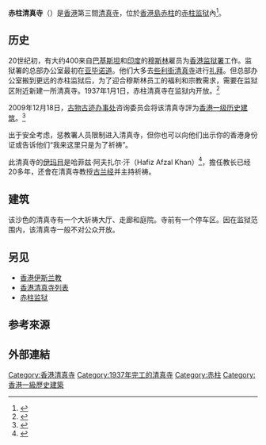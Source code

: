 {{Infobox religious building
| name = 赤柱清真寺 <br> Stanley Mosque
| image = [[File:Xg11.jpg|275px]]
| caption = 
| map_type = Hong Kong Island
| map_size = 
| map_caption = 赤柱清真寺在香港內的位置
| religious_affiliation = [[伊斯兰教|伊斯兰教]]
| coordinates = {{coord|22|12|54|N|114|13|08|E|type:landmark_region:HK|display=inline,title}}
| locale =
| location = {{HKG}}[[赤柱|赤柱]][[东头湾道|东头湾道]]53号<ref>{{cite web |url=http://wisata.kompasiana.com/jalan-jalan/2012/08/11/menyelusup-ke-masjid-penjara-di-stanley-hongkong-484460.html |title=Menyelusup ke Masjid Penjara di Stanley, Hongkong |publisher=Wisata.kompasiana.com |accessdate=2014-04-21 |archiveurl=https://web.archive.org/web/20140423063613/http://wisata.kompasiana.com/jalan-jalan/2012/08/11/menyelusup-ke-masjid-penjara-di-stanley-hongkong-484460.html |archivedate=2014-04-23 |dead-url=yes }}</ref>
| deity = 
| rite = 
| sect = 
| tradition = [[逊尼派|逊尼派]]
| festival = <!-- or | festivals = -->
| cercle = 
| sector = 
| municipality = 
| district = 
| territory = 
| prefecture = 
| state = 
| province = 
| region = 
| country = 
| administration = 
| consecration_year = 
| organisational_status = <!-- or | organizational_status = -->
| functional_status = 
| heritage_designation = 
| ownership = 
| governing_body = 
| leadership = 
| bhattaraka = 
| patron = 
| website = 
| architect = 
| architecture_type = [[清真寺|清真寺]]
| architecture_style =
| founded_by = 
| creator = 
| funded_by = 
| general_contractor = 
| established = 
| groundbreaking = 
| year_completed = 1937年1月1日
| construction_cost = 
| capacity =
| length = 
| width = 
| width_nave = 
| interior_area = 
| height_max = 
| spire_quantity = 
| spire_height = 
| site_area = 
| temple_quantity = 
| monument_quantity = 
| shrine_quantity = 
| inscriptions = 
| materials = 
| elevation_m = <!-- or | elevation_ft = -->
| elevation_footnotes = 
| nrhp = 
| designated = 
| added = 
| refnum = 
| footnotes = 
}}

'''赤柱清真寺'''（{{lang-en|Stanley Mosque}}）是[[香港|香港]]第三間[[清真寺|清真寺]]，位於[[香港島|香港島]][[赤柱|赤柱]]的[[赤柱监狱|赤柱监狱]]內<ref>{{cite web |url=http://www.islam.org.hk/eng/E-address_mosque.asp |title=Mosques in Hong Kong |publisher=Islam.org.hk |date= |accessdate=2014-04-21 |archive-date=2017-07-15 |archive-url=https://web.archive.org/web/20170715195204/http://www.islam.org.hk/eng/E-address_mosque.asp |dead-url=no }}</ref>。

== 历史 ==
20世纪初，有大约400来自[[巴基斯坦|巴基斯坦]]和[[印度|印度]]的[[穆斯林|穆斯林]]雇员为[[懲教署|香港监狱署]]工作。监狱署的总部办公室最初在[[亚毕诺道|亚毕诺道]]。他们大多去[[些利街清真寺|些利街清真寺]]进行[[礼拜_(伊斯兰教)|礼拜]]。但总部办公室搬到更远的赤柱监狱后，为了迎合穆斯林员工的福利和宗教需求，需要在监狱区附近新建一所清真寺。1937年1月1日，赤柱清真寺在监狱内开放。<ref>{{cite book|url=https://books.google.com/books?id=IPm4DU8MMNIC&q=chai+wan+mosque+opens+in&pg=PA32 |title=Islam and China's Hong Kong: Ethnic Identity, Muslim Networks and the New ... - Wai-Yip Ho - Google Buku |date= 7 June 2013|isbn=978-1134098071 |accessdate=2014-04-21|last1=Ho |first1=Wai-Yip }}</ref>

2009年12月18日，[[古物古迹办事处|古物古迹办事处]]咨询委员会将该清真寺評为[[香港一级历史建筑列表|香港一级历史建筑]]。<ref>{{cite web |url=http://www.iticfhk.org/mosque.html |title=存档副本 |accessdate=2016-08-02 |deadurl=yes |archiveurl=https://web.archive.org/web/20141018154157/http://www.iticfhk.org/mosque.html |archivedate=2014-10-18 }}</ref>

出于安全考虑，惩教署人员限制进入清真寺，但你也可以向他们出示你的香港身份证或告诉他们“我来这里只是为了祈祷”。

此清真寺的[[伊玛目|伊玛目]]是哈菲兹·阿夫扎尔·汗（Hafiz Afzal Khan）<ref>{{Cite web|title=Stanley Mosque|url=http://www.islamictrusthk.org/mosques/stanaley-mosque/|accessdate=2021-01-28|author=|date=|format=|publisher=Incorporated Trustees of the Islamic Community Fund of Hong Kong|language=en|archive-date=2020-11-29|archive-url=https://web.archive.org/web/20201129042232/http://www.islamictrusthk.org/mosques/stanaley-mosque/|dead-url=no}}</ref>，擔任教长已经20多年，还會在清真寺教授[[古兰经|古兰经]]并主持祈祷。

== 建筑 ==
该沙色的清真寺有一个大祈祷大厅、走廊和庭院。寺前有一个停车区。因在监狱范围内，该清真寺一般不对公众开放。

== 另见 ==
* [[香港伊斯兰教|香港伊斯兰教]]
* [[香港清真寺列表|香港清真寺列表]]
* [[赤柱监狱|赤柱监狱]]

== 参考來源 ==
{{Reflist}}

== 外部連結==
{{external media
| width  = 220px
| image1 = [https://live.staticflickr.com/458/19712872182_a55829cab3_o.jpg 赤柱清真寺正立面]
| image2 = [https://live.staticflickr.com/8510/8574079372_3e9b9fd3f3_b.jpg 赤柱清真寺鳥瞰圖]
}}
{{commonscat-inline|Stanley Mosque}}

{{香港清真寺}}
{{香港一級歷史建築}}

[[Category:香港清真寺|Category:香港清真寺]]
[[Category:1937年完工的清真寺|Category:1937年完工的清真寺]]
[[Category:赤柱|Category:赤柱]]
[[Category:香港一級歷史建築|Category:香港一級歷史建築]]
